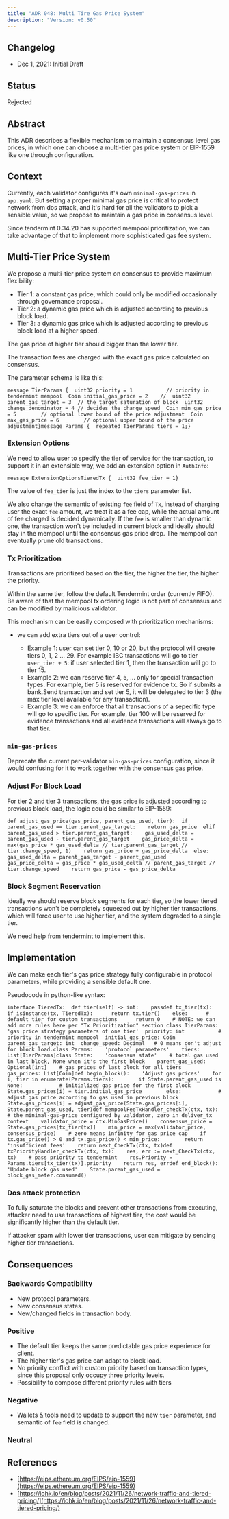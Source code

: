 ```yaml
---
title: "ADR 048: Multi Tire Gas Price System"
description: "Version: v0.50"
---
```


## Changelog[​](#changelog "Direct link to Changelog")

* Dec 1, 2021: Initial Draft

## Status[​](#status "Direct link to Status")

Rejected

## Abstract[​](#abstract "Direct link to Abstract")

This ADR describes a flexible mechanism to maintain a consensus level gas prices, in which one can choose a multi-tier gas price system or EIP-1559 like one through configuration.

## Context[​](#context "Direct link to Context")

Currently, each validator configures it's own `minimal-gas-prices` in `app.yaml`. But setting a proper minimal gas price is critical to protect network from dos attack, and it's hard for all the validators to pick a sensible value, so we propose to maintain a gas price in consensus level.

Since tendermint 0.34.20 has supported mempool prioritization, we can take advantage of that to implement more sophisticated gas fee system.

## Multi-Tier Price System[​](#multi-tier-price-system "Direct link to Multi-Tier Price System")

We propose a multi-tier price system on consensus to provide maximum flexibility:

* Tier 1: a constant gas price, which could only be modified occasionally through governance proposal.
* Tier 2: a dynamic gas price which is adjusted according to previous block load.
* Tier 3: a dynamic gas price which is adjusted according to previous block load at a higher speed.

The gas price of higher tier should bigger than the lower tier.

The transaction fees are charged with the exact gas price calculated on consensus.

The parameter schema is like this:

```
message TierParams {  uint32 priority = 1           // priority in tendermint mempool  Coin initial_gas_price = 2    //  uint32 parent_gas_target = 3  // the target saturation of block  uint32 change_denominator = 4 // decides the change speed  Coin min_gas_price = 5        // optional lower bound of the price adjustment  Coin max_gas_price = 6        // optional upper bound of the price adjustment}message Params {  repeated TierParams tiers = 1;}
```

### Extension Options[​](#extension-options "Direct link to Extension Options")

We need to allow user to specify the tier of service for the transaction, to support it in an extensible way, we add an extension option in `AuthInfo`:

```
message ExtensionOptionsTieredTx {  uint32 fee_tier = 1}
```

The value of `fee_tier` is just the index to the `tiers` parameter list.

We also change the semantic of existing `fee` field of `Tx`, instead of charging user the exact `fee` amount, we treat it as a fee cap, while the actual amount of fee charged is decided dynamically. If the `fee` is smaller than dynamic one, the transaction won't be included in current block and ideally should stay in the mempool until the consensus gas price drop. The mempool can eventually prune old transactions.

### Tx Prioritization[​](#tx-prioritization "Direct link to Tx Prioritization")

Transactions are prioritized based on the tier, the higher the tier, the higher the priority.

Within the same tier, follow the default Tendermint order (currently FIFO). Be aware of that the mempool tx ordering logic is not part of consensus and can be modified by malicious validator.

This mechanism can be easily composed with prioritization mechanisms:

* we can add extra tiers out of a user control:

  * Example 1: user can set tier 0, 10 or 20, but the protocol will create tiers 0, 1, 2 ... 29. For example IBC transactions will go to tier `user_tier + 5`: if user selected tier 1, then the transaction will go to tier 15.
  * Example 2: we can reserve tier 4, 5, ... only for special transaction types. For example, tier 5 is reserved for evidence tx. So if submits a bank.Send transaction and set tier 5, it will be delegated to tier 3 (the max tier level available for any transaction).
  * Example 3: we can enforce that all transactions of a sepecific type will go to specific tier. For example, tier 100 will be reserved for evidence transactions and all evidence transactions will always go to that tier.

### `min-gas-prices`[​](#min-gas-prices "Direct link to min-gas-prices")

Deprecate the current per-validator `min-gas-prices` configuration, since it would confusing for it to work together with the consensus gas price.

### Adjust For Block Load[​](#adjust-for-block-load "Direct link to Adjust For Block Load")

For tier 2 and tier 3 transactions, the gas price is adjusted according to previous block load, the logic could be similar to EIP-1559:

```
def adjust_gas_price(gas_price, parent_gas_used, tier):  if parent_gas_used == tier.parent_gas_target:    return gas_price  elif parent_gas_used > tier.parent_gas_target:    gas_used_delta = parent_gas_used - tier.parent_gas_target    gas_price_delta = max(gas_price * gas_used_delta // tier.parent_gas_target // tier.change_speed, 1)    return gas_price + gas_price_delta  else:    gas_used_delta = parent_gas_target - parent_gas_used    gas_price_delta = gas_price * gas_used_delta // parent_gas_target // tier.change_speed    return gas_price - gas_price_delta
```

### Block Segment Reservation[​](#block-segment-reservation "Direct link to Block Segment Reservation")

Ideally we should reserve block segments for each tier, so the lower tiered transactions won't be completely squeezed out by higher tier transactions, which will force user to use higher tier, and the system degraded to a single tier.

We need help from tendermint to implement this.

## Implementation[​](#implementation "Direct link to Implementation")

We can make each tier's gas price strategy fully configurable in protocol parameters, while providing a sensible default one.

Pseudocode in python-like syntax:

```
interface TieredTx:  def tier(self) -> int:    passdef tx_tier(tx):    if isinstance(tx, TieredTx):      return tx.tier()    else:      # default tier for custom transactions      return 0    # NOTE: we can add more rules here per "Tx Prioritization" section class TierParams:  'gas price strategy parameters of one tier'  priority: int           # priority in tendermint mempool  initial_gas_price: Coin  parent_gas_target: int  change_speed: Decimal   # 0 means don't adjust for block load.class Params:    'protocol parameters'    tiers: List[TierParams]class State:    'consensus state'    # total gas used in last block, None when it's the first block    parent_gas_used: Optional[int]    # gas prices of last block for all tiers    gas_prices: List[Coin]def begin_block():    'Adjust gas prices'    for i, tier in enumerate(Params.tiers):        if State.parent_gas_used is None:            # initialized gas price for the first block              State.gas_prices[i] = tier.initial_gas_price        else:            # adjust gas price according to gas used in previous block            State.gas_prices[i] = adjust_gas_price(State.gas_prices[i], State.parent_gas_used, tier)def mempoolFeeTxHandler_checkTx(ctx, tx):    # the minimal-gas-price configured by validator, zero in deliver_tx context    validator_price = ctx.MinGasPrice()    consensus_price = State.gas_prices[tx_tier(tx)]    min_price = max(validator_price, consensus_price)    # zero means infinity for gas price cap    if tx.gas_price() > 0 and tx.gas_price() < min_price:        return 'insufficient fees'    return next_CheckTx(ctx, tx)def txPriorityHandler_checkTx(ctx, tx):    res, err := next_CheckTx(ctx, tx)    # pass priority to tendermint    res.Priority = Params.tiers[tx_tier(tx)].priority    return res, errdef end_block():    'Update block gas used'    State.parent_gas_used = block_gas_meter.consumed()
```

### Dos attack protection[​](#dos-attack-protection "Direct link to Dos attack protection")

To fully saturate the blocks and prevent other transactions from executing, attacker need to use transactions of highest tier, the cost would be significantly higher than the default tier.

If attacker spam with lower tier transactions, user can mitigate by sending higher tier transactions.

## Consequences[​](#consequences "Direct link to Consequences")

### Backwards Compatibility[​](#backwards-compatibility "Direct link to Backwards Compatibility")

* New protocol parameters.
* New consensus states.
* New/changed fields in transaction body.

### Positive[​](#positive "Direct link to Positive")

* The default tier keeps the same predictable gas price experience for client.
* The higher tier's gas price can adapt to block load.
* No priority conflict with custom priority based on transaction types, since this proposal only occupy three priority levels.
* Possibility to compose different priority rules with tiers

### Negative[​](#negative "Direct link to Negative")

* Wallets & tools need to update to support the new `tier` parameter, and semantic of `fee` field is changed.

### Neutral[​](#neutral "Direct link to Neutral")

## References[​](#references "Direct link to References")

* [https://eips.ethereum.org/EIPS/eip-1559](https://eips.ethereum.org/EIPS/eip-1559)
* [https://iohk.io/en/blog/posts/2021/11/26/network-traffic-and-tiered-pricing/](https://iohk.io/en/blog/posts/2021/11/26/network-traffic-and-tiered-pricing/)
